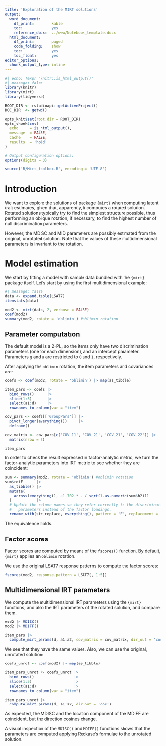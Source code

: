 ```yaml
---
title: 'Exploration of the MIRT solutions'
output:
  word_document:
    df_print:        kable
    toc:             yes
    reference_docx:  ../www/Notebook_template.docx
  html_document:
    df_print:        paged
    code_folding:    show
    toc:             yes
    toc_float:       yes
editor_options: 
  chunk_output_type: inline
---
```


```r
#| echo: !expr 'knitr::is_html_output()'
#| message: false
library(knitr)
library(mirt)
library(tidyverse)

ROOT_DIR <- rstudioapi::getActiveProject()
DOC_DIR  <- getwd()

opts_knit$set(root.dir = ROOT_DIR)
opts_chunk$set(
  echo     = is_html_output(),
  message  = FALSE,
  cache    = FALSE,
  results  = 'hold'
)

# Output configuration options:
options(digits = 3)
```

```r
source('R/Mirt_toolbox.R', encoding = 'UTF-8')
```

# Introduction

We want to explore the solutions of package `{mirt}` when computing latent trait
estimates, given that, apparently, it computes a rotated solution. Rotated
solutions typically try to find the simplest structure possible, thus performing
an oblique rotation, if necessary, to find the highest number of null
discrimination parameters.

However, the MDISC and MID parameters are possibly estimated from the original,
unrotated solution. Note that the values of these multidimensional parameters
is invariant to the rotation.

# Model estimation

We start by fitting a model with sample data bundled with the `{mirt}` package
itself. Let's start by using the first multidimensional example:

```r
#| message: false
data <- expand.table(LSAT7)
itemstats(data)

mod2 <- mirt(data, 2, verbose = FALSE)
coef(mod2)
summary(mod2, rotate = 'oblimin') #oblimin rotation
```

## Parameter computation

The default model is a 2-PL, so the items only have two discrimination
parameters (one for each dimension), and an intercept parameter. Parameters `g`
and `u` are restricted to `0` and `1`, respectively.

After applying the `oblimin` rotation, the item parameters and covariances are:

```r
coefs <- coef(mod2, rotate = 'oblimin') |> map(as_tibble)

item_pars <- coefs |>
  bind_rows()      |>
  slice(1:5)       |>
  select(a1:d)     |>
  rownames_to_column(var = "item")

cov_pars <- coefs[['GroupPars']] |>
  pivot_longer(everything())     |>
  deframe()

cov_matrix <- cov_pars[c('COV_11', 'COV_21', 'COV_21', 'COV_22')] |>
  matrix(nrow = 2)

item_pars
```

In order to check the result expressed in factor-analytic metric, we turn the
factor-analytic parameters into IRT metric to see whether they are coincident:

```r
sum <- summary(mod2, rotate = 'oblimin') #oblimin rotation
sum$rotF      |>
  as_tibble() |>
  mutate(
    across(everything(), ~1.702 * . / sqrt(1-as.numeric(sum$h2)))
  )           |>
  # Update the column names so they refer correctly to the discrimination
  #   parameters instead of the factor loadings.
  rename_with(str_replace, everything(), pattern = 'F', replacement = 'a')
```

The equivalence holds.

## Factor scores

Factor scores are computed by means of the `fscores()` function. By default,
`{mirt}` applies an `oblimin` rotation.

We use the original LSAT7 response patterns to compute the factor scores:

```r
fscores(mod2, response.pattern = LSAT7[, 1:5])
```

## Multidimensional IRT parameters

We compute the multidimensional IRT parameters using the `{mirt}` functions, and
also the IRT parameters of the rotated solution, and compare them.

```r
mod2 |> MDISC()
mod2 |> MDIFF()

item_pars |>
  compute_mirt_params(d, a1:a2, cov_matrix = cov_matrix, dir_out = 'cos')
```

We see that they have the same values. Also, we can use the original, unrotated
solution:

```r
coefs_unrot <- coef(mod2) |> map(as_tibble)

item_pars_unrot <- coefs_unrot |>
  bind_rows()                  |>
  slice(1:5)                   |>
  select(a1:d)                 |>
  rownames_to_column(var = "item")

item_pars_unrot |>
  compute_mirt_params(d, a1:a2, dir_out = 'cos')
```

As expected, the MDISC and the location component of the MDIFF are coincident,
but the direction cosines change.

A visual inspection of the `MDISC()` and `MDIFF()` functions shows that the
parameters are computed applying Reckase's formulae to the unrotated solution.
